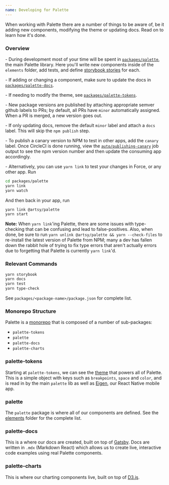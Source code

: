 ```yaml
---
name: Developing for Palette
---
```


When working with Palette there are a number of things to be aware of, be it
adding new components, modifying the theme or updating docs. Read on to learn
how it's done.

### Overview

\- During development most of your time will be spent in
[`packages/palette`](https://github.com/artsy/palette/tree/main/packages/palette),
the main Palette library. Here you'll write new components inside of the
`elements` folder, add tests, and define
[storybook stories](https://github.com/artsy/palette/blob/main/packages/palette/src/elements/Avatar/Avatar.story.tsx)
for each.

\- If adding or changing a component, make sure to update the docs in
[`packages/palette-docs`](https://github.com/artsy/palette/tree/main/packages/palette-docs).

\- If needing to modify the theme, see
[`packages/palette-tokens`](https://github.com/artsy/palette/tree/main/packages/palette-docs).

\- New package versions are published by attaching appropriate semver github
labels to PRs; by default, all PRs have `minor` automatically assigned. When a
PR is merged, a new version goes out.

\- If only updating docs, remove the default `minor` label and attach a `docs`
label. This will skip the `npm publish` step.

\- To publish a canary version to NPM to test in other apps, add the `canary`
label. Once CircleCI is done running, view the
[`auto/publishing-canary`](https://app.circleci.com/pipelines/github/artsy/palette/4138/workflows/ffc56588-35bf-41ed-a0a8-a806fc807678/jobs/20148)
job output to see the npm version number and then update the consuming app
accordingly.

\- Alternatively, you can use `yarn link` to test your changes in Force, or any
other app. Run

```sh
cd packages/palette
yarn link
yarn watch
```

And then back in your app, run

```sh
yarn link @artsy/palette
yarn start
```

**Note:** When `yarn link`'ing Palette, there are some issues with type-checking
that can be confusing and lead to false-positives. Also, when done, be sure to
run `yarn unlink @artsy/palette && yarn --check-files` to re-install the latest
version of Palette from NPM; many a dev has fallen down the rabbit hole of
trying to fix type errors that aren't actually errors due to forgetting that
Palette is currently `yarn link`'d.

### Relevant Commands

```sh
yarn storybook
yarn docs
yarn test
yarn type-check
```

See `packages/<package-name>/package.json` for complete list.

### Monorepo Structure

Palette is a [monorepo](https://lerna.js.org/) that is composed of a number of
sub-packages:

- `palette-tokens`
- `palette`
- `palette-docs`
- `palette-charts`

### palette-tokens

Starting at `palette-tokens`, we can see the
[theme](https://github.com/artsy/palette/blob/main/packages/palette-tokens/src/themes/v3.tsx)
that powers all of Palette. This is a simple object with keys such as
`breakpoints`, `space` and `color`, and is read in by the main `palette` lib as
well as [Eigen](https://github.com/artsy/eigen), our React Native mobile app.

### palette

The `palette` package is where all of our components are defined. See the
[elements](https://github.com/artsy/palette/tree/main/packages/palette/src/elements)
folder for the complete list.

### palette-docs

This is a where our docs are created, built on top of
[Gatsby](https://www.gatsbyjs.com/). Docs are written in `.mdx` (Markdown React)
which allows us to create live, interactive code examples using real Palette
components.

### palette-charts

This is where our charting components live, built on top of
[D3.js](https://d3js.org/).
